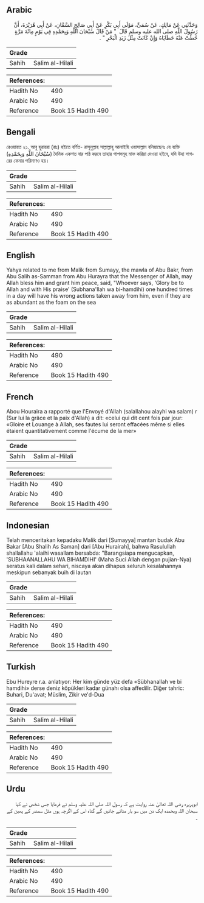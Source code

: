 ## Arabic


<div dir="rtl" lang="ar" style={{fontSize:'larger',backgroundColor:'#f8f9fa',padding:20}}>
وَحَدَّثَنِي عَنْ مَالِكٍ، عَنْ سُمَىٍّ، مَوْلَى أَبِي بَكْرٍ عَنْ أَبِي صَالِحٍ السَّمَّانِ، عَنْ أَبِي هُرَيْرَةَ، أَنَّ رَسُولَ اللَّهِ صلى الله عليه وسلم قَالَ ‏ "‏ مَنْ قَالَ سُبْحَانَ اللَّهِ وَبِحَمْدِهِ فِي يَوْمٍ مِائَةَ مَرَّةٍ حُطَّتْ عَنْهُ خَطَايَاهُ وَإِنْ كَانَتْ مِثْلَ زَبَدِ الْبَحْرِ ‏"‏ ‏.‏
</div>
<div style={{backgroundColor:'#f8f9fa',padding:20, marginBottom: 10}}><table> <thead> <tr> <th>Grade</th> <th></th> </tr> </thead> <tbody> <tr><td>Sahih</td><td>Salim al-Hilali</td></tr></tbody></table><table> <thead> <tr> <th>References:</th> <th></th> </tr> </thead> <tbody><tr><td>Hadith No</td><td>490</td></tr><tr><td>Arabic No</td><td>490</td></tr><tr><td>Reference</td><td>Book 15 Hadith 490</td></tr></tbody></table></div>

## Bengali


<div dir="ltr" lang="bn" style={{fontSize:'larger',backgroundColor:'#f8f9fa',padding:20}}>
রেওয়ায়ত ২১. আবু হুরায়রা (রাঃ) হইতে বর্ণিত- রাসূলুল্লাহ সাল্লাল্লাহু আলাইহি ওয়াসাল্লাম বলিয়াছেনঃ যে ব্যক্তি (سُبْحَانَ اللَّهِ وَبِحَمْدِهِ) দৈনিক একশত বার পাঠ করবে তাহার পাপসমূহ মাফ করিয়া দেওয়া হইবে, যদি উহা সাগরের ফেনার পরিমাণও হয়।
</div>
<div style={{backgroundColor:'#f8f9fa',padding:20, marginBottom: 10}}><table> <thead> <tr> <th>Grade</th> <th></th> </tr> </thead> <tbody> <tr><td>Sahih</td><td>Salim al-Hilali</td></tr></tbody></table><table> <thead> <tr> <th>References:</th> <th></th> </tr> </thead> <tbody><tr><td>Hadith No</td><td>490</td></tr><tr><td>Arabic No</td><td>490</td></tr><tr><td>Reference</td><td>Book 15 Hadith 490</td></tr></tbody></table></div>

## English


<div dir="ltr" lang="en" style={{fontSize:'larger',backgroundColor:'#f8f9fa',padding:20}}>
Yahya related to me from Malik from Sumayy, the mawla of Abu Bakr, from Abu Salih as-Samman from Abu Hurayra that the Messenger of Allah, may Allah bless him and grant him peace, said, "Whoever says, 'Glory be to Allah and with His praise' (Subhana'llah wa bi-hamdihi) one hundred times in a day will have his wrong actions taken away from him, even if they are as abundant as the foam on the sea
</div>
<div style={{backgroundColor:'#f8f9fa',padding:20, marginBottom: 10}}><table> <thead> <tr> <th>Grade</th> <th></th> </tr> </thead> <tbody> <tr><td>Sahih</td><td>Salim al-Hilali</td></tr></tbody></table><table> <thead> <tr> <th>References:</th> <th></th> </tr> </thead> <tbody><tr><td>Hadith No</td><td>490</td></tr><tr><td>Arabic No</td><td>490</td></tr><tr><td>Reference</td><td>Book 15 Hadith 490</td></tr></tbody></table></div>

## French


<div dir="ltr" lang="fr" style={{fontSize:'larger',backgroundColor:'#f8f9fa',padding:20}}>
Abou Houraira a rapporté que l'Envoyé d'Allah (salallahou alayhi wa salam) r (Sur lui la grâce et la paix d'Allah) a dit: «celui qui dit cent fois par jour: «Gloire et Louange à Allah, ses fautes lui seront effacées même si elles étaient quantitativement comme l'écume de la mer»
</div>
<div style={{backgroundColor:'#f8f9fa',padding:20, marginBottom: 10}}><table> <thead> <tr> <th>Grade</th> <th></th> </tr> </thead> <tbody> <tr><td>Sahih</td><td>Salim al-Hilali</td></tr></tbody></table><table> <thead> <tr> <th>References:</th> <th></th> </tr> </thead> <tbody><tr><td>Hadith No</td><td>490</td></tr><tr><td>Arabic No</td><td>490</td></tr><tr><td>Reference</td><td>Book 15 Hadith 490</td></tr></tbody></table></div>

## Indonesian


<div dir="ltr" lang="id" style={{fontSize:'larger',backgroundColor:'#f8f9fa',padding:20}}>
Telah menceritakan kepadaku Malik dari [Sumayya] mantan budak Abu Bakar [Abu Shalih As Saman] dari [Abu Hurairah], bahwa Rasulullah shallallahu 'alaihi wasallam bersabda: "Barangsiapa mengucapkan, 'SUBHAANALLAHU WA BIHAMDIHI' (Maha Suci Allah dengan pujian-Nya) seratus kali dalam sehari, niscaya akan dihapus seluruh kesalahannya meskipun sebanyak buih di lautan
</div>
<div style={{backgroundColor:'#f8f9fa',padding:20, marginBottom: 10}}><table> <thead> <tr> <th>Grade</th> <th></th> </tr> </thead> <tbody> <tr><td>Sahih</td><td>Salim al-Hilali</td></tr></tbody></table><table> <thead> <tr> <th>References:</th> <th></th> </tr> </thead> <tbody><tr><td>Hadith No</td><td>490</td></tr><tr><td>Arabic No</td><td>490</td></tr><tr><td>Reference</td><td>Book 15 Hadith 490</td></tr></tbody></table></div>

## Turkish


<div dir="ltr" lang="tr" style={{fontSize:'larger',backgroundColor:'#f8f9fa',padding:20}}>
Ebu Hureyre r.a. anlatıyor: Her kim günde yüz defa «Sübhanallah ve bi hamdihi» derse deniz köpükleri kadar günahı olsa affedilir. Diğer tahric: Buhari, Du'avat; Müslim, Zikir ve'd-Dua
</div>
<div style={{backgroundColor:'#f8f9fa',padding:20, marginBottom: 10}}><table> <thead> <tr> <th>Grade</th> <th></th> </tr> </thead> <tbody> <tr><td>Sahih</td><td>Salim al-Hilali</td></tr></tbody></table><table> <thead> <tr> <th>References:</th> <th></th> </tr> </thead> <tbody><tr><td>Hadith No</td><td>490</td></tr><tr><td>Arabic No</td><td>490</td></tr><tr><td>Reference</td><td>Book 15 Hadith 490</td></tr></tbody></table></div>

## Urdu


<div dir="rtl" lang="ur" style={{fontSize:'larger',backgroundColor:'#f8f9fa',padding:20}}>
ابوہریرہ رضی اللہ تعالیٰ عنہ روایت ہے کہ رسول اللہ صلی اللہ علیہ وسلم نے فرمایا جس شخص نے کہا سبحان اللہ وبحمدہ ایک دن میں سو بار مٹائے جائیں گے گناہ اس کے اگرچہ ہوں مثل سمندر کے پھین کے ۔
</div>
<div style={{backgroundColor:'#f8f9fa',padding:20, marginBottom: 10}}><table> <thead> <tr> <th>Grade</th> <th></th> </tr> </thead> <tbody> <tr><td>Sahih</td><td>Salim al-Hilali</td></tr></tbody></table><table> <thead> <tr> <th>References:</th> <th></th> </tr> </thead> <tbody><tr><td>Hadith No</td><td>490</td></tr><tr><td>Arabic No</td><td>490</td></tr><tr><td>Reference</td><td>Book 15 Hadith 490</td></tr></tbody></table></div>
